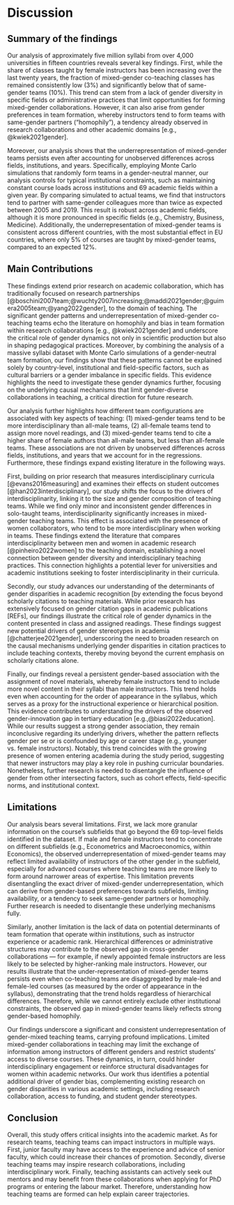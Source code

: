 # Discussion

## Summary of the findings

Our analysis of approximately five million syllabi from over 4,000 universities in fifteen countries reveals several key findings. First, while the share of classes taught by female instructors has been increasing over the last twenty years, the fraction of mixed-gender co-teaching classes has remained consistently low (3%) and significantly below that of same-gender teams (10%). This trend can stem from a lack of gender diversity in specific fields or administrative practices that limit opportunities for forming mixed-gender collaborations. However, it can also arise from gender preferences in team formation, whereby instructors tend to form teams with same-gender partners ("homophily"), a tendency already observed in research collaborations and other academic domains [e.g., @kwiek2021gender].

Moreover, our analysis shows that the underrepresentation of mixed-gender teams persists even after accounting for unobserved differences across fields, institutions, and years. Specifically, employing Monte Carlo simulations that randomly form teams in a gender-neutral manner, our analysis controls for typical institutional constraints, such as maintaining constant course loads across institutions and 69 academic fields within a given year. By comparing simulated to actual teams, we find that instructors tend to partner with same-gender colleagues more than twice as expected between 2005 and 2019. This result is robust across academic fields, although it is more pronounced in specific fields (e.g., Chemistry, Business, Medicine). Additionally, the underrepresentation of mixed-gender teams is consistent across different countries, with the most substantial effect in EU countries, where only 5% of courses are taught by mixed-gender teams, compared to an expected 12%.

## Main Contributions 

These findings extend prior research on academic collaboration, which has traditionally focused on research partnerships [@boschini2007team;@wuchty2007increasing;@maddi2021gender;@guimera2005team;@yang2022gender], to the domain of teaching. The significant gender patterns and underrepresentation of mixed-gender co-teaching teams echo the literature on homophily and bias in team formation within research collaborations [e.g., @kwiek2021gender] and underscore the critical role of gender dynamics not only in scientific production but also in shaping pedagogical practices. Moreover, by combining the analysis of a massive syllabi dataset with Monte Carlo simulations of a gender-neutral team formation, our findings show that these patterns cannot be explained solely by country-level, institutional and field-specific factors, such as cultural barriers or a gender imbalance in specific fields. This evidence highlights the need to investigate these gender dynamics further, focusing on the underlying causal mechanisms that limit gender-diverse collaborations in teaching, a critical direction for future research.

Our analysis further highlights how different team configurations are associated with key aspects of teaching: (1) mixed-gender teams tend to be more interdisciplinary than all-male teams, (2) all-female teams tend to assign more novel readings, and (3) mixed-gender teams tend to cite a higher share of female authors than all-male teams, but less than all-female teams. These associations are not driven by unobserved differences across fields, institutions, and years that we account for in the regressions. Furthermore, these findings expand existing literature in the following ways.

First, building on prior research that measures interdisciplinary curricula [@evans2016measuring] and examines their effects on student outcomes [@han2023interdisciplinary], our study shifts the focus to the drivers of interdisciplinarity, linking it to the size and gender composition of teaching teams. While we find only minor and inconsistent gender differences in solo-taught teams, interdisciplinarity significantly increases in mixed-gender teaching teams. This effect is associated with the presence of women collaborators, who tend to be more interdisciplinary when working in teams. These findings extend the literature that compares interdisciplinarity between men and women in academic research [@pinheiro2022women] to the teaching domain, establishing a novel connection between gender diversity and interdisciplinary teaching practices. This connection highlights a potential lever for universities and academic institutions seeking to foster interdisciplinarity in their curricula.

Secondly, our study advances our understanding of the determinants of gender disparities in academic recognition [by extending the focus beyond scholarly citations to teaching materials. While prior research has extensively focused on gender citation gaps in academic publications [REFs], our findings illustrate the critical role of gender dynamics in the content presented in class and assigned readings. These findings suggest new potential drivers of gender stereotypes in academia [@chatterjee2021gender], underscoring the need to broaden research on the causal mechanisms underlying gender disparities in citation practices to include teaching contexts, thereby moving beyond the current emphasis on scholarly citations alone.

Finally, our findings reveal a persistent gender-based association with the assignment of novel materials, whereby female instructors tend to include more novel content in their syllabi than male instructors. This trend holds even when accounting for the order of appearance in the syllabus, which serves as a proxy for the instructional experience or hierarchical position. This evidence contributes to understanding the drivers of the observed gender-innovation gap in tertiary education [e.g.,@biasi2022education]. While our results suggest a strong gender association, they remain inconclusive regarding its underlying drivers, whether the pattern reflects gender per se or is confounded by age or career stage (e.g., younger vs. female instructors). Notably, this trend coincides with the growing presence of women entering academia during the study period, suggesting that newer instructors may play a key role in pushing curricular boundaries. Nonetheless, further research is needed to disentangle the influence of gender from other intersecting factors, such as cohort effects, field-specific norms, and institutional context.

## Limitations

Our analysis bears several limitations. First, we lack more granular information on the course's subfields that go beyond the 69 top-level fields identified in the dataset. If male and female instructors tend to concentrate on different subfields (e.g., Econometrics and Macroeconomics, within Economics), the observed underrepresentation of mixed-gender teams may reflect limited availability of instructors of the other gender in the subfield, especially for advanced courses where teaching teams are more likely to form around narrower areas of expertise. This limitation prevents disentangling the exact driver of mixed-gender underrepresentation, which can derive from gender-based preferences towards subfields, limiting availability, or a tendency to seek same-gender partners or homophily. Further research is needed to disentangle these underlying mechanisms fully.

Similarly, another limitation is the lack of data on potential determinants of team formation that operate within institutions, such as instructor experience or academic rank. Hierarchical differences or administrative structures may contribute to the observed gap in cross-gender collaborations — for example, if newly appointed female instructors are less likely to be selected by higher-ranking male instructors. However, our results illustrate that the under-representation of mixed-gender teams persists even when co-teaching teams are disaggregated by male-led and female-led courses (as measured by the order of appearance in the syllabus), demonstrating that the trend holds regardless of hierarchical differences. Therefore, while we cannot entirely exclude other institutional constraints, the observed gap in mixed-gender teams likely reflects strong gender-based homophily.

Our findings underscore a significant and consistent underrepresentation of gender-mixed teaching teams, carrying profound implications. Limited mixed-gender collaborations in teaching may limit the exchange of information among instructors of different genders and restrict students' access to diverse courses. These dynamics, in turn, could hinder interdisciplinary engagement or reinforce structural disadvantages for women within academic networks. Our work thus identifies a potential additional driver of gender bias, complementing existing research on gender disparities in various academic settings, including research collaboration, access to funding, and student gender stereotypes.

## Conclusion

Overall, this study offers critical insights into the academic market. As for research teams, teaching teams can impact instructors in multiple ways. First, junior faculty may have access to the experience and advice of senior faculty, which could increase their chances of promotion. Secondly, diverse teaching teams may inspire research collaborations, including interdisciplinary work. Finally, teaching assistants can actively seek out mentors and may benefit from these collaborations when applying for PhD programs or entering the labour market. Therefore, understanding how teaching teams are formed can help explain career trajectories.